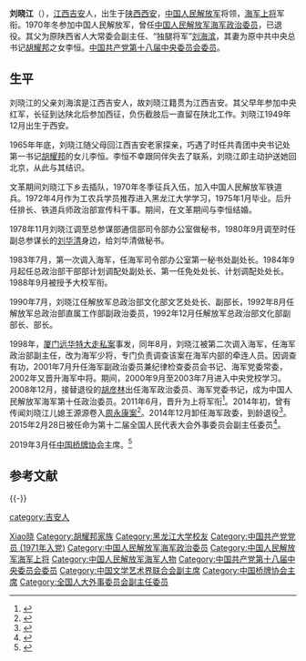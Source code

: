 {{中国人民解放军将领
| name = 刘晓江
| image name = 
| width = 300px
| job = [[中国人民解放军海军|中国人民解放军海军]]第10任[[政治委员|政治委员]]
| job-1 = 
| job2 = 
* 第十二届[[全国人民代表大会外事委员会|全国人民代表大会外事委员会]]副主任委员
| period = 2008年12月至2014年12月
| period-1 = 
| birthname =
| other_names =
| foreign_names =
| english_names =
| Sex = 男
| date of birth = 1949年12月
| place of birth = {{PRC}}[[陕西省|陕西省]][[西安市|西安市]]
| date of death = 
| place of death = 
| nationality = {{PRC}}
| residence = {{PRC}}[[北京市|北京市]]
| languages = [[汉语|汉语]]
| height =
| weight =
| party = {{CPC}}
| rank =[[File:PLAGeneral_r.png|60px]][[中国人民解放军海军上将|中国人民解放军海军上将]]
| spouse = [[李恒|李恒]]
| relatives = 父亲：[[刘海滨|刘海滨]]
| educate = 
* [[黑龙江大学|黑龙江大学]]中文系
* [[中共中央党校|中共中央党校]]
| past = 
| work =
| award =
| rankrecord = 
*1988年9月被授予[[大校|大校]]军衔
*1993年7月晋升[[少将|少将]]军衔
*1998年8月改为[[海军少将|海军少将]]军衔
*2002年7月晋升[[海军中将|海军中将]]军衔
*2011年6月晋升[[中国人民解放军海军上将|海军上将]]军衔
}}

'''刘晓江'''（{{bd|1949年|12月|||catIdx=Liu刘}}），[[江西|江西]][[吉安市|吉安]]人，出生于[[陕西|陕西]][[西安|西安]]，[[中国人民解放军|中国人民解放军]]将领，[[中国人民解放军海军上将|海军上将]]军衔。1970年冬参加中国人民解放军，曾任[[中国人民解放军海军|中国人民解放军海军]][[政治委员|政治委员]]，已退役。其父为原陕西省人大常委会副主任、“独腿将军”[[刘海滨|刘海滨]]，其妻为原中共中央总书记[[胡耀邦|胡耀邦]]之女李恒。[[中国共产党第十八届中央委员会委员|中国共产党第十八届中央委员会委员]]。

== 生平 ==
刘晓江的父亲刘海滨是江西吉安人，故刘晓江籍贯为江西吉安。其父早年参加中央红军，长征到达陕北后参加西征，负伤截肢后一直留在陕北工作。刘晓江1949年12月出生于西安。

1965年年底，刘晓江随父母回江西吉安老家探亲，巧遇了时任共青团中央书记处第一书记[[胡耀邦|胡耀邦]]的女儿李恒。李恒不幸跟同伴失去了联系，刘晓江即主动护送她回北京，从此与其结识。

文革期间刘晓江下乡去插队，1970年冬季征兵入伍，加入中国人民解放军铁道兵。1972年4月作为工农兵学员推荐进入黑龙江大学学习，1975年1月毕业。后升任排长、铁道兵师政治部宣传科干事。期间，在文革期间与李恒结婚。

1978年11月刘晓江调至总参谋部通信部司令部办公室做秘书，1980年9月调至时任副总参谋长的[[刘华清|刘华清]]身边，给刘华清做秘书。

1983年7月，第一次调入海军，任海军司令部办公室第一秘书处副处长。1984年9月起任总政治部干部部计划调配处副处长、第一任免处处长、计划调配处处长。1988年9月被授予大校军衔。

1990年7月，刘晓江任解放军总政治部文化部文艺处处长、副部长，1992年8月任解放军总政治部直属工作部副政治委员，1992年12月任解放军总政治部文化部副部长、部长。

1998年，[[厦门远华特大走私案|厦门远华特大走私案]]事发，同年8月，刘晓江被第二次调入海军，任海军政治部副主任，改为海军少将，专门负责调查该案在海军内部的牵连人员。因调查有功，2001年7月升任海军副政治委员兼纪律检查委员会书记、海军党委常委，2002年又晋升海军中将。期间，2000年9月至2003年7月进入中央党校学习。2008年12月，接替退役的[[胡彦林|胡彦林]]出任海军政治委员、海军党委书记，成为中国人民解放军海军第十任政治委员。2011年6月，晋升为上将军衔<ref>{{cite web|url=http://news.163.com/11/0723/14/79LGFJV800014JB5.html|title=中央军委授予孙建国等六名军官上将军衔|publisher=网易|accessdate=2011-07-23|archive-date=2020-04-12|archive-url=https://web.archive.org/web/20200412212459/http://news.163.com/11/0723/14/79LGFJV800014JB5.html|dead-url=no}}</ref>。2014年初，曾有传闻刘晓江儿媳王源源卷入[[周永康案|周永康案]]<ref>{{cite news|title=傳胡耀邦外孫媳捲入周永康案|url=http://news.sinchew.com.my/node/342405?tid=2|accessdate=2014-04-25|publisher=星岛日报|archive-url=https://web.archive.org/web/20141225011921/http://news.sinchew.com.my/node/342405?tid=2|archive-date=2014-12-25|dead-url=yes}}</ref>。2014年12月卸任海军政委，到龄退役<ref>{{cite news|title=解放军高层调动大幕拉开 五正大军区级将领履新|url=http://news.takungpao.com/mainland/topnews/2014-12/2869552.html|accessdate=2014-12-25|publisher=大公报|archive-date=2014-12-25|archive-url=https://web.archive.org/web/20141225005047/http://news.takungpao.com/mainland/topnews/2014-12/2869552.html|dead-url=no}}</ref>。2015年2月28日被任命为第十二届全国人民代表大会外事委员会副主任委员<ref>{{cite news|title=4名解放军退役上将进全国人大任职|url=http://news.sina.com.cn/c/2015-02-28/120931552047.shtml|publisher=新浪网|accessdate=2015-02-28|archive-date=2020-07-23|archive-url=https://web.archive.org/web/20200723051139/http://news.sina.com.cn/c/2015-02-28/120931552047.shtml|dead-url=no}}</ref>。

2019年3月任[[中国桥牌协会|中国桥牌协会]]主席。<ref>{{Cite web|title=中国桥牌协会第六次全国会员代表大会在北京召开|url=http://www.sport.gov.cn/qpzx/n5383/c899707/content.html|accessdate=2020-01-12|work=国家体育总局棋牌运动管理中心|archive-date=2020-01-12|archive-url=https://web.archive.org/web/20200112014611/http://www.sport.gov.cn/qpzx/n5383/c899707/content.html|dead-url=no}}</ref>

== 参考文献 ==
{{Reflist|2}}

{{-}}
{{start box}}
{{s-mil|pla}}
{{s-before|[[胡彦林|胡彦林]]}}
{{s-title|[[中国人民解放军海军|中国人民解放军海军]][[政治委员|政治委员]]|2008年12月－2014年12月}}
{{s-after|[[苗华|苗华]]}}  
{{end box}}

{{中国文学艺术界联合会第六届全国委员会}}
{{中国人民解放军海军政治委员}}
{{中国人民解放军海军上将}}
{{先辈曾任党和国家领导人的中华人民共和国高级干部|3}}
{{中国人民解放军上将/2011}}

{{Authority control}}
{{DEFAULTSORT:Liu刘晓江}}
[[Category:刘姓|Xiao晓]]
[[category:吉安人|category:吉安人]]
[[Category:胡耀邦家族|Category:胡耀邦家族]]
[[Category:黑龙江大学校友|Category:黑龙江大学校友]]
[[Category:中国共产党党员_(1971年入党)|Category:中国共产党党员 (1971年入党)]]
[[Category:中国人民解放军海军政治委员|Category:中国人民解放军海军政治委员]]
[[Category:中国人民解放军海军上将|Category:中国人民解放军海军上将]]
[[Category:中国人民解放军海军人物|Category:中国人民解放军海军人物]]
[[Category:中国共产党第十八届中央委员会委员|Category:中国共产党第十八届中央委员会委员]]
[[Category:中国文学艺术界联合会副主席|Category:中国文学艺术界联合会副主席]]
[[Category:中国桥牌协会主席|Category:中国桥牌协会主席]]
[[Category:全国人大外事委员会副主任委员|Category:全国人大外事委员会副主任委员]]